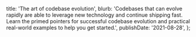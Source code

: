   title: 'The art of codebase evolution',
  blurb:
    'Codebases that can evolve rapidly are able to leverage new technology and continue shipping fast. Learn the primed pointers for successful codebase evolution and practical real-world examples to help you get started.',
  publishDate: '2021-08-28',
};

